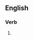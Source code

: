 ==English==

===Verb===
{{head|en|present participle}}

# {{present participle of|aluminise|lang=en|nocat=1}}